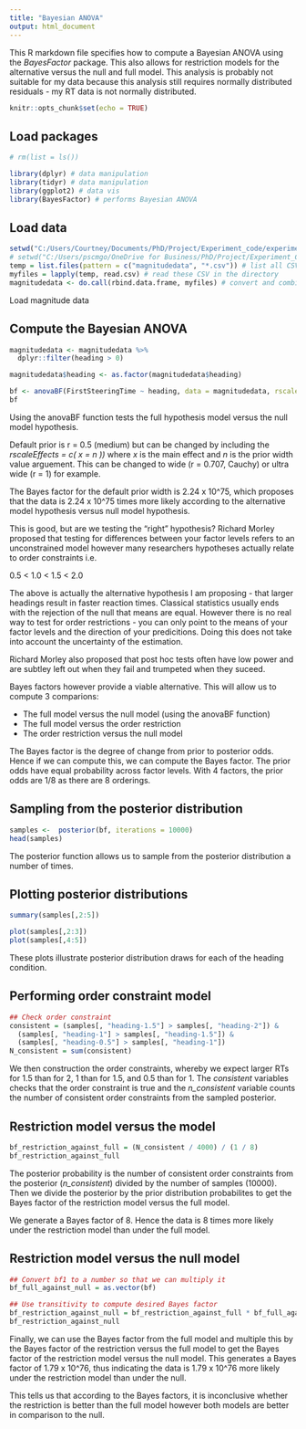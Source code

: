 ```yaml
---
title: "Bayesian ANOVA"
output: html_document
---
```



This R markdown file specifies how to compute a Bayesian ANOVA using the *BayesFactor* package. This also allows for restriction models for the alternative versus the null and full model. This analysis is probably not suitable for my data because this analysis still requires normally distributed residuals - my RT data is not normally distributed. 

```r
knitr::opts_chunk$set(echo = TRUE)
```

## Load packages

```r
# rm(list = ls())

library(dplyr) # data manipulation
library(tidyr) # data manipulation
library(ggplot2) # data vis
library(BayesFactor) # performs Bayesian ANOVA

```

## Load data

```r

setwd("C:/Users/Courtney/Documents/PhD/Project/Experiment_code/experiment_1")
# setwd("C:/Users/pscmgo/OneDrive for Business/PhD/Project/Experiment_Code/experiment_1")
temp = list.files(pattern = c("magnitudedata", "*.csv")) # list all CSV files in the directory
myfiles = lapply(temp, read.csv) # read these CSV in the directory
magnitudedata <- do.call(rbind.data.frame, myfiles) # convert and combine the CSV files into dataframe

```

Load magnitude data

## Compute the Bayesian ANOVA

```r

magnitudedata <- magnitudedata %>%
  dplyr::filter(heading > 0)

magnitudedata$heading <- as.factor(magnitudedata$heading)

bf <- anovaBF(FirstSteeringTime ~ heading, data = magnitudedata, rscaleEffects = c( r = 0.1))
bf

```

Using the anovaBF function tests the full hypothesis model versus the null model hypothesis. 

Default prior is r = 0.5 (medium) but can be changed by including the *rscaleEffects = c( x = n ))* where *x* is the main effect and *n* is the prior width value arguement. This can be changed to wide (r = 0.707, Cauchy) or ultra wide (r = 1) for example. 

The Bayes factor for the default prior width is 2.24 x 10^75, which proposes that the data is 2.24 x 10^75 times more likely according to the alternative model hypothesis versus null model hypothesis.

This is good, but are we testing the "right" hypothesis? Richard Morley proposed that testing for differences between your factor levels refers to an unconstrained model however many researchers hypotheses actually relate to order constraints i.e.

0.5 < 1.0 < 1.5 < 2.0

The above is actually the alternative hypothesis I am proposing - that larger headings result in faster reaction times. Classical statistics usually ends with the rejection of the null that means are equal. However there is no real way to test for order restrictions - you can only point to the means of your factor levels and the direction of your predicitions. Doing this does not take into account the uncertainty of the estimation.

Richard Morley also proposed that post hoc tests often have low power and are subtley left out when they fail and trumpeted when they suceed.

Bayes factors however provide a viable alternative. This will allow us to compute 3 comparions:

- The full model versus the null model (using the anovaBF function)
- The full model versus the order restriction
- The order restriction versus the null model

The Bayes factor is the degree of change from prior to posterior odds. Hence if we can compute this, we can compute the Bayes factor. The prior odds have equal probability across factor levels. With 4 factors, the prior odds are 1/8 as there are 8 orderings.

## Sampling from the posterior distribution

```r

samples <-  posterior(bf, iterations = 10000)
head(samples)

```

The posterior function allows us to sample from the posterior distribution a number of times.

## Plotting posterior distributions

```r

summary(samples[,2:5])

plot(samples[,2:3])
plot(samples[,4:5])


```

These plots illustrate posterior distribution draws for each of the heading condition.

## Performing order constraint model

```r

## Check order constraint
consistent = (samples[, "heading-1.5"] > samples[, "heading-2"]) &
  (samples[, "heading-1"] > samples[, "heading-1.5"]) &
  (samples[, "heading-0.5"] > samples[, "heading-1"])
N_consistent = sum(consistent)

```

We then construction the order constraints, whereby we expect larger RTs for 1.5 than for 2, 1 than for 1.5, and 0.5 than for 1. The *consistent* variables checks that the order constraint is true and the *n_consistent* variable counts the number of consistent order constraints from the sampled posterior.  

## Restriction model versus the model

```r

bf_restriction_against_full = (N_consistent / 4000) / (1 / 8)
bf_restriction_against_full

```

The posterior probability is the number of consistent order constraints from the posterior (*n_consistent*) divided by the number of samples (10000). Then we divide the posterior by the prior distribution probabilites to get the Bayes factor of the restriction model versus the full model.

We generate a Bayes factor of 8. Hence the data is 8 times more likely under the restriction model than under the full model.

## Restriction model versus the null model

```r

## Convert bf1 to a number so that we can multiply it
bf_full_against_null = as.vector(bf)

## Use transitivity to compute desired Bayes factor
bf_restriction_against_null = bf_restriction_against_full * bf_full_against_null
bf_restriction_against_null

```

Finally, we can use the Bayes factor from the full model and multiple this by the Bayes factor of the restriction versus the full model to get the Bayes factor of the restriction model versus the null model. This generates a Bayes factor of 1.79 x 10^76, thus indicating the data is 1.79 x 10^76 more likely under the restriction model than under the null.

This tells us that according to the Bayes factors, it is inconclusive whether the restriction is better than the full model however both models are better in comparison to the null. 
